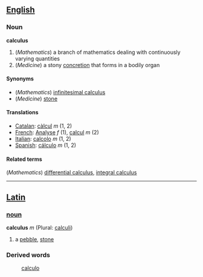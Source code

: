 ==[[English]]==
===Noun===
'''calculus'''

#(''Mathematics'') a branch of mathematics dealing with continuously varying quantities
#(''Medicine'') a stony [[concretion]] that forms in a bodily organ

====Synonyms====
*(''Mathematics'') [[infinitesimal calculus]]
*(''Medicine'') [[stone]]

====Translations====
*[[Catalan]]: [[càlcul]] ''m'' (1, 2)
*[[French]]: [[Analyse]] ''f'' (1), [[calcul]] ''m'' (2)
*[[Italian]]: [[calcolo]] ''m'' (1, 2)
*[[Spanish]]: [[cálculo]] ''m'' (1, 2)

====Related terms====
(''Mathematics'') [[differential calculus]], [[integral calculus]]

----
==[[Latin]]==
===[[noun]]===
'''calculus''' ''m'' (Plural: [[calculi]])

#a [[pebble]], [[stone]]
===Derived words===
: [[calculo]]